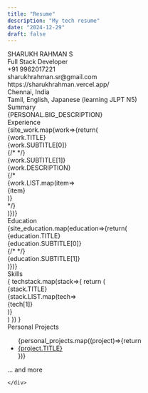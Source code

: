 ```yaml
---
title: "Resume"
description: "My tech resume"
date: "2024-12-29"
draft: false
---
```



<div class="flex flex-col leading-tight">
<div class="flex text-xl font-bold">SHARUKH RAHMAN S</div>
<div class="flex text-base font-bold">Full Stack Developer</div>
<div class="flex flex-wrap gap-x-6 gap-y-2 pt-4 text-sm">
  <div class="flex flex-row items-center gap-2">
    <Fragment set:html={assets["/public/assets/phone.svg"]} />
    <div>+91 9962017221</div>
  </div>
  <div class="flex flex-row items-center gap-2">
    <Fragment set:html={assets["/public/assets/envelope.svg"]} />
    <div>sharukhrahman.sr@gmail.com</div>
  </div>
  <div class="flex flex-row items-center gap-2">
    <Fragment set:html={assets["/public/assets/link.svg"]} />
    <div>https://sharukhrahman.vercel.app/</div>
  </div>
  <div class="flex flex-row items-center gap-2">
    <Fragment set:html={assets["/public/assets/map-pin.svg"]} />
    <div>Chennai, India</div>
  </div>
  <div class="flex flex-row items-center gap-2">
    <Fragment set:html={assets["/public/assets/language.svg"]} />
    <div>Tamil, English, Japanese (learning JLPT N5)</div>
  </div>
</div>
<div class="flex flex-row gap-8 pt-4">
  <div class="flex flex-col w-2/3 gap-4">
    <div>
      <div class="flex text-base font-semibold">Summary</div>
      <div class="text-justify pt-2 text-sm">{PERSONAL.BIG_DESCRIPTION}</div>
    </div>
    <div>
      <div class="flex text-base font-semibold">Experience</div>
      <div class="flex flex-col gap-y-2 pt-2">
      {site_work.map(work=>{return(<div class="flex flex-col">
        <div class="text-justify font-semibold">{work.TITLE}</div>
        <div class="text-justify text-sm">{work.SUBTITLE[0]}</div>
        <div class="flex flex-row gap-4 items-center">
          {/* <Fragment set:html={assets["/public/assets/calendar.svg"]} /> */}
          <div class="text-sm">{work.SUBTITLE[1]}</div>
        </div>
        <div class="text-justify text-sm">{work.DESCRIPTION}</div>
        {/* <div class="pl-6">
          {work.LIST.map(item=><div class="list-item list-disc text-justify">{item}</div>)}
        </div> */}
      </div>)})}
      </div>
    </div>
    <div>
      <div class="flex text-base font-semibold">Education</div>
      <div class="flex flex-col gap-y-2 pt-2">
      {site_education.map(education=>{return(<div class="flex flex-col">
        <div class="text-justify font-semibold">{education.TITLE}</div>
        <div class="text-justify font-medium text-sm">{education.SUBTITLE[0]}</div>
        <div class="flex flex-row gap-4">
          {/* <Fragment set:html={assets["/public/assets/calendar.svg"]} /> */}
          <div class="text-justify font-medium text-sm">{education.SUBTITLE[1]}</div>
        </div>
      </div>)})}
      </div>
    </div>
  </div>
<div class="flex flex-col w-1/3 gap-4">
    <div>
    <div class="flex text-base font-semibold">Skills</div>
     <div class="flex flex-col gap-y-4 pt-2">
      {
        techstack.map(stack=>{
        return (
    <div class="flex flex-col">
          <div class="font-semibold">{stack.TITLE}</div>
        <div class="flex flex-wrap gap-2 py-1 text-sm">
          {stack.LIST.map(tech=><div class="underline">{tech[1]}</div>)}
        </div>
    </div>
        )
        })
      }
     </div>
    </div>
    <div>
    <div class="flex text-base font-semibold">Personal Projects</div>
    <ul class="text-sm">
    {personal_projects.map((project)=>{return <li><a href={project.HREF}>{project.TITLE}</a></li>})}
    </ul> 
    ... and more
    
    </div>
</div>
</div>
</div>
